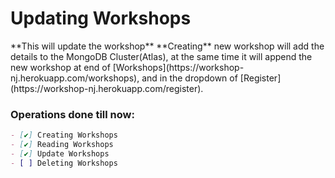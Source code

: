 
# Updating Workshops

<div className="p-4 border border-gray-200 dark:border-gray-900 rounded mt-6">
**This will update the workshop**

<Callout emoji="✅">
  **Creating** new workshop will add the details to the MongoDB Cluster(Atlas), at the same time it will append the new workshop at end of [Workshops](https://workshop-nj.herokuapp.com/workshops), and in the dropdown of [Register](https://workshop-nj.herokuapp.com/register).
</Callout>
</div>

### Operations done till now:
```markdown
- [✔️] Creating Workshops
- [✔️] Reading Workshops
- [✔️] Update Workshops
- [ ] Deleting Workshops
```